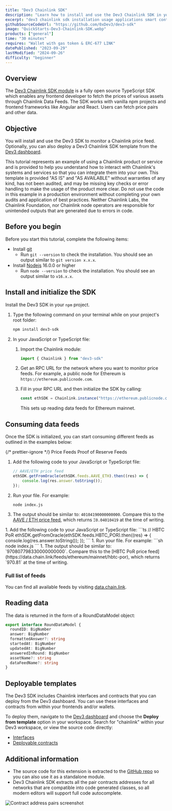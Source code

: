 ```yaml
---
title: "Dev3 Chainlink SDK"
description: "Learn how to install and use the Dev3 Chainlink SDK in your applications."
excerpt: "dev3 chainlink sdk installation usage applications smart contract development toolkit integration"
githubSourceCodeUrl: "https://github.com/0xDev3/dev3-sdk"
image: "QuickStarts-Dev3-Chainlink-SDK.webp"
products: ["general"]
time: "30 minutes"
requires: "Wallet with gas token & ERC-677 LINK"
datePublished: "2023-09-29"
lastModified: "2024-09-26"
difficulty: "beginner"
---
```



## Overview

The [Dev3 Chainlink SDK module](https://github.com/0xDev3/dev3-sdk) is a fully open source TypeScript SDK which enables any frontend developer to fetch the prices of various assets through Chainlink Data Feeds. The SDK works with vanilla npm projects and frontend frameworks like Angular and React. Users can fetch price pairs and other data.

## Objective

You will install and use the Dev3 SDK to monitor a Chainlink price feed. Optionally, you can also deploy a Dev3 Chainlink SDK template from the [Dev3 dashboard](https://app.dev3.sh/).

<Aside type="caution" title="Disclaimer">
  This tutorial represents an example of using a Chainlink product or service and is provided to help you understand how
  to interact with Chainlink's systems and services so that you can integrate them into your own. This template is
  provided "AS IS" and "AS AVAILABLE" without warranties of any kind, has not been audited, and may be missing key
  checks or error handling to make the usage of the product more clear. Do not use the code in this example in a
  production environment without completing your own audits and application of best practices. Neither Chainlink Labs,
  the Chainlink Foundation, nor Chainlink node operators are responsible for unintended outputs that are generated due
  to errors in code.
</Aside>

## Before you begin

Before you start this tutorial, complete the following items:

- Install [git](https://git-scm.com/book/en/v2/Getting-Started-Installing-Git)
  - Run `git --version` to check the installation. You should see an output similar to `git version x.x.x`.
- Install [Nodejs](https://nodejs.org/en/) 16.0.0 or higher
  - Run `node --version` to check the installation. You should see an output similar to `v16.x.x`.

## Install and initialize the SDK

Install the Dev3 SDK in your `npm` project.

1. Type the following command on your terminal while on your project's root folder:

   ```sh
   npm install dev3-sdk
   ```

1. In your JavaScript or TypeScript file:

   1. Import the Chainlink module:

      ```ts
      import { Chainlink } from "dev3-sdk"
      ```

   1. Get an RPC URL for the network where you want to monitor price feeds. For example, a public node for Ethereum is `https://ethereum.publicnode.com`.

   1. Fill in your RPC URL and then initialize the SDK by calling:

      ```ts
      const ethSDK = Chainlink.instance("https://ethereum.publicnode.com", Chainlink.PriceFeeds.ETH)
      ```

      This sets up reading data feeds for Ethereum mainnet.

## Consuming data feeds

Once the SDK is initialized, you can start consuming different feeds as outlined in the examples below:

{/* prettier-ignore */}
<TabsContent sharedStore="feedType" client:visible>
  <Fragment slot="tab.1">Price Feeds</Fragment>
  <Fragment slot="tab.2">Proof of Reserve Feeds</Fragment>
  <Fragment slot="panel.1">
  1. Add the following code to your JavaScript or TypeScript file:
      ```ts
      // AAVE/ETH price feed
      ethSDK.getFromOracle(ethSDK.feeds.AAVE_ETH).then((res) => {
          console.log(res.answer.toString());
      });
      ```
  1. Run your file. For example:
      ```sh
      node index.js
      ```
  1. The output should be similar to: `40104190000000000`. Compare this to the [AAVE / ETH price feed](https://data.chain.link/ethereum/mainnet/crypto-eth/aave-eth), which returns `Ξ0.04010419` at the time of writing.
  </Fragment>
  <Fragment slot="panel.2">
  1. Add the following code to your JavaScript or TypeScript file:
      ```ts
      // HBTC PoR
      ethSDK.getFromOracle(ethSDK.feeds.HBTC_POR).then((res) => {
          console.log(res.answer.toString());
      });
      ```
  1. Run your file. For example:
      ```sh
      node index.js
      ```
  1. The output should be similar to: `970807798330000000000`. Compare this to the [HBTC PoR price feed](https://data.chain.link/feeds/ethereum/mainnet/hbtc-por), which returns `970.81` at the time of writing.
  </Fragment>
</TabsContent>

### Full list of feeds

You can find all available feeds by visiting [data.chain.link](https://data.chain.link/).

## Reading data

The data is returned in the form of a RoundDataModel object:

```ts
export interface RoundDataModel {
  roundID: BigNumber
  answer: BigNumber
  formattedAnswer?: string
  startedAt: BigNumber
  updatedAt: BigNumber
  answeredInRound: BigNumber
  assetName?: string
  dataFeedName?: string
}
```

## Deployable templates

The Dev3 SDK includes Chainlink interfaces and contracts that you can deploy from the Dev3 dashboard. You can use these interfaces and contracts from within your frontends and/or wallets.

To deploy them, navigate to the [Dev3 dashboard](https://app.dev3.sh/) and choose the **Deploy from template** option in your workspace. Search for "chainlink" within your Dev3 workspace, or view the source code directly:

- [Interfaces](https://github.com/0xDev3/solidity-commons/tree/master/interfaces/chainlink)
- [Deployable contracts](https://github.com/0xDev3/solidity-commons/tree/master/src/chainlink)

## Additional information

- The source code for this extension is extracted to the [GitHub repo](https://github.com/0xDev3/dev3-chainlink-sdk) so you can also use it as a standalone module.
- Dev3 Chainlink SDK extracts all the pair contracts addresses for all networks that are compatible into code generated classes, so all modern editors will support full code autocomplete.

![Contract address pairs screenshot](https://user-images.githubusercontent.com/42938691/229169473-409e6fec-d183-416c-b0b3-db12f34fcf3c.png)
